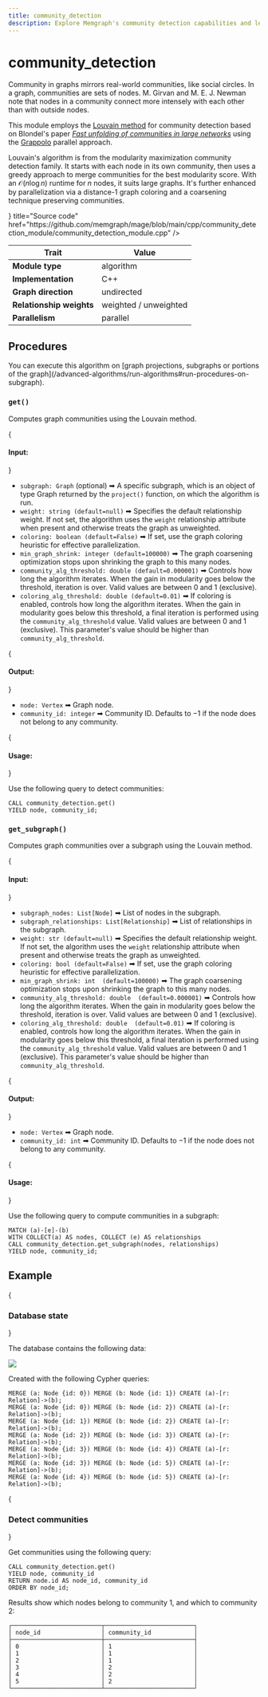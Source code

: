 ```yaml
---
title: community_detection
description: Explore Memgraph's community detection capabilities and learn how to analyze the structure of complex networks. Access tutorials and comprehensive documentation to enhance your understanding of community detection.
---
```



# community_detection

Community in graphs mirrors real-world communities, like social circles. In a
graph, communities are sets of nodes. M. Girvan and M. E. J. Newman note that
nodes in a community connect more intensely with each other than with outside
nodes.

This module employs the [Louvain
method](https://en.wikipedia.org/wiki/Louvain_method) for community detection
based on Blondel's paper [*Fast unfolding of communities in large
networks*](https://arxiv.org/abs/0803.0476) using the
[Grappolo](https://github.com/Exa-Graph/grappolo) parallel approach.

Louvain's algorithm is from the modularity maximization community detection
family. It starts with each node in its own community, then uses a greedy
approach to merge communities for the best modularity score. With an
$\mathcal{O}(n\log{}n)$ runtime for $n$ nodes, it suits large graphs. It's further enhanced
by parallelization via a distance-1 graph coloring and a coarsening technique
preserving communities.

<Cards>
  <Card
    icon={<GitHub />}
    title="Source code"
    href="https://github.com/memgraph/mage/blob/main/cpp/community_detection_module/community_detection_module.cpp"
  />
</Cards>

| Trait                    | Value                                                                                                       |
| ------------------------ | --------------------- |
| **Module type**          | algorithm             |
| **Implementation**       | C++                   |
| **Graph direction**      | undirected            |
| **Relationship weights** | weighted / unweighted |
| **Parallelism**          | parallel              |

## Procedures

<Callout type="info">
You can execute this algorithm on [graph projections, subgraphs or portions of the graph](/advanced-algorithms/run-algorithms#run-procedures-on-subgraph).
</Callout>

### `get()`

Computes graph communities using the Louvain method.

{<h4> Input: </h4>}

- `subgraph: Graph` (optional) ➡ A specific subgraph, which is an object of type Graph returned by the `project()` function, on which the algorithm is run.
- `weight: string (default=null)` ➡ Specifies the default relationship weight. If not set, 
  the algorithm uses the `weight` relationship attribute when present and otherwise 
  treats the graph as unweighted.
- `coloring: boolean (default=False)` ➡ If set, use the graph coloring heuristic for effective parallelization.
- `min_graph_shrink: integer (default=100000)` ➡ The graph coarsening optimization stops upon shrinking the graph to this many nodes.
- `community_alg_threshold: double (default=0.000001)` ➡ Controls how long the algorithm iterates. When the gain in modularity
  goes below the threshold, iteration is over.
  Valid values are between 0 and 1 (exclusive).
- `coloring_alg_threshold: double (default=0.01)` ➡ If coloring is enabled, controls how long the algorithm iterates. When the
  gain in modularity goes below this threshold, a final iteration is performed using the
  `community_alg_threshold` value.
  Valid values are between 0 and 1 (exclusive). This parameter's value should be higher than `community_alg_threshold`.

{<h4> Output: </h4>}

- `node: Vertex` ➡ Graph node.
- `community_id: integer` ➡ Community ID. Defaults to $-1$ if the node does not belong to any community.

{<h4> Usage: </h4>}

Use the following query to detect communities:

```cypher
CALL community_detection.get()
YIELD node, community_id;
```

### `get_subgraph()`

Computes graph communities over a subgraph using the Louvain method.

{<h4> Input: </h4>}

- `subgraph_nodes: List[Node]` ➡ List of nodes in the subgraph.
- `subgraph_relationships: List[Relationship]` ➡ List of relationships in the subgraph.
- `weight: str (default=null)` ➡ Specifies the default relationship weight. If not set,
  the algorithm uses the `weight` relationship attribute when present and otherwise
  treats the graph as unweighted.
- `coloring: bool (default=False)` ➡ If set, use the graph coloring heuristic for effective parallelization.
- `min_graph_shrink: int  (default=100000)` ➡ The graph coarsening optimization stops upon shrinking the graph to this many nodes.
- `community_alg_threshold: double  (default=0.000001)` ➡ Controls how long the algorithm iterates. When the gain in modularity
  goes below the threshold, iteration is over.
  Valid values are between 0 and 1 (exclusive).
- `coloring_alg_threshold: double  (default=0.01)` ➡ If coloring is enabled, controls how long the algorithm iterates. When the
  gain in modularity goes below this threshold, a final iteration is performed using the
  `community_alg_threshold` value.
  Valid values are between 0 and 1 (exclusive). This parameter's value should be higher than `community_alg_threshold`.

{<h4> Output: </h4>}

- `node: Vertex` ➡ Graph node.
- `community_id: int` ➡ Community ID. Defaults to $-1$ if the node does not belong to any community.

{<h4> Usage: </h4>}

Use the following query to compute communities in a subgraph:

```cypher
MATCH (a)-[e]-(b)
WITH COLLECT(a) AS nodes, COLLECT (e) AS relationships
CALL community_detection.get_subgraph(nodes, relationships)
YIELD node, community_id;
```

## Example

<Steps>

{<h3> Database state </h3>} 

The database contains the following data: 

![](/pages/advanced-algorithms/available-algorithms/community_detection/community-detection-1.png)

Created with the following Cypher queries:

```cypher
MERGE (a: Node {id: 0}) MERGE (b: Node {id: 1}) CREATE (a)-[r: Relation]->(b);
MERGE (a: Node {id: 0}) MERGE (b: Node {id: 2}) CREATE (a)-[r: Relation]->(b);
MERGE (a: Node {id: 1}) MERGE (b: Node {id: 2}) CREATE (a)-[r: Relation]->(b);
MERGE (a: Node {id: 2}) MERGE (b: Node {id: 3}) CREATE (a)-[r: Relation]->(b);
MERGE (a: Node {id: 3}) MERGE (b: Node {id: 4}) CREATE (a)-[r: Relation]->(b);
MERGE (a: Node {id: 3}) MERGE (b: Node {id: 5}) CREATE (a)-[r: Relation]->(b);
MERGE (a: Node {id: 4}) MERGE (b: Node {id: 5}) CREATE (a)-[r: Relation]->(b);
```

{<h3> Detect communities </h3>} 

Get communities using the following query:

```cypher
CALL community_detection.get()
YIELD node, community_id
RETURN node.id AS node_id, community_id
ORDER BY node_id;
```

Results show which nodes belong to community 1, and which to community 2:

```plaintext
┌─────────────────────────┬─────────────────────────┐
│ node_id                 │ community_id            │
├─────────────────────────┼─────────────────────────┤
│ 0                       │ 1                       │
│ 1                       │ 1                       │
│ 2                       │ 1                       │
│ 3                       │ 2                       │
│ 4                       │ 2                       │
│ 5                       │ 2                       │
└─────────────────────────┴─────────────────────────┘
```

</Steps>